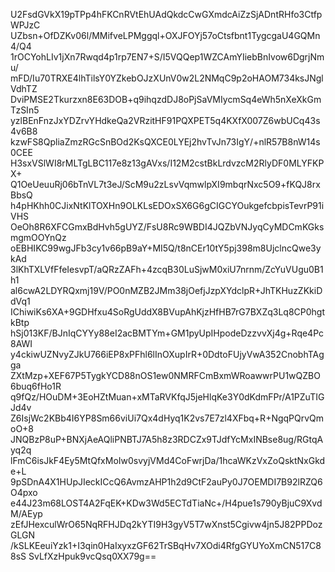 U2FsdGVkX19pTPp4hFKCnRVtEhUAdQkdcCwGXmdcAiZzSjADntRHfo3CtfpWPJzC
UZbsn+OfDZKv06l/MMifveLPMggql+OXJFOYj57oCtsfbnt1TygcgaU4GQMn4/Q4
1rOCYohLIv1jXn7Rwqd4p1rp7EN7+S/I5VQQep1WZCAmYIiebBnIvow6DgrjNmu/
mFD/Iu70TRXE4lhTilsY0YZkebOJzXUnV0w2L2NMqC9p2oHAOM734ksJNglVdhTZ
DviPMSE2Tkurzxn8E63DOB+q9ihqzdDJ8oPjSaVMIycmSq4eWh5nXeXkGmTzSIn5
yzlBEnFnzJxYDZrvYHdkeQa2VRzitHF91PQXPET5q4KXfX007Z6wbUCq43s4v6B8
kzwFS8QpliaZmzRGcSnBOd2KsQXCE0LYEj2hvTvJn73IgY/+nlR57B8nW14s0CEE
H3sxVSlWI8rMLTgLBC117e8z13gAVxs/I12M2cstBkLrdvzcM2RlyDF0MLYFKPX+
Q1OeUeuuRj06bTnVL7t3eJ/ScM9u2zLsvVqmwlpXI9mbqrNxc5O9+fKQJ8rxBbsQ
h4pHKhh0CJixNtKlTOXHn9OLKLsEDOxSX6G6gCIGCYOukgefcbpisTevrP91iVHS
OeOh8R6XFCGmxBdHvh5gUYZ/FsU8Rc9WBDI4JQZbVNJyqCyMDCmKGksmgmOOYnQz
oEBHIKC99wgJFb3cy1v66pB9aY+MI5Q/t8nCEr10tY5pj398m8UjclncQwe3ykAd
3lKhTXLVfFfeIesvpT/aQRzZAFh+4zcqB30LuSjwM0xiU7nrnm/ZcYuVUgu0B1h1
al6cwA2LDYRQxmj19V/PO0nMZB2JMm38jOefjJzpXYdclpR+JhTKHuzZKkiDdVq1
IChiwiKs6XA+9GDHfxu4SoRgUddX8BVupAhKjzHfHB7rG7BXZq3Lq8CP0hgtkBtp
hSj013KF/BJnIqCYYy88eI2acBMTYm+GM1pyUpIHpodeDzzvvXj4g+Rqe4Pc8AWI
y4ckiwUZNvyZJkU766iEP8xPFhl6lInOXupIrR+0DdtoFUjyVwA352CnobhTAgga
ZXtMzp+XEF67P5TygkYCD88nOS1ew0NMRFCmBxmWRoawwrPU1wQZBO6buq6fHo1R
q9fQz/HOuDM+3EoHZtMuan+xMTaRVKfqJ5jeHlqKe3Y0dKdmFPr/A1PZuTIGJd4v
Z6IsjWc2KBb4I6YP8Sm66viUi7Qx4dHyq1K2vs7E7zl4XFbq+R+NgqPQrvQmoO+8
JNQBzP8uP+BNXjAeAQliPNBTJ7A5h8z3RDCZx9TJdfYcMxINBse8ug/RGtqAyq2q
lFmC6isJkF4Ey5MtQfxMoIw0svyjVMd4CoFwrjDa/1hcaWKzVxZoQsktNxGkde+L
9pSDnA4X1HUpJIeckICcQ6AvmzAHP1h2d9CtF2auPy0J7OEMDI7B92lRZQ6O4pxo
e44J23m68LOST4A2FqEK+KDw3Wd5ECTdTiaNc+/H4pue1s790yBjuC9XvdM/AEyp
zEfJHexculWrO65NqRFHJDq2kYTI9H3gyV5T7wXnst5Cgivw4jn5J82PPDozGLGN
/kSLKEeuiYzk1+I3qin0HaIxyxzGF62TrSBqHv7XOdi4RfgGYUYoXmCN517C88sS
SvLfXzHpuk9vcQsq0XX79g==
